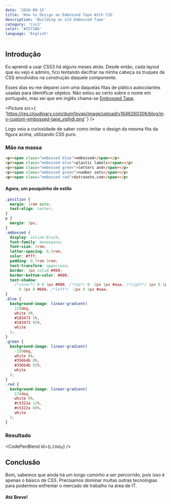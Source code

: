 ```yaml
---
date: '2018-09-15'
title: 'How to Design an Embossed Tape With CSS'
description: 'Building an old Embossed Tape'
category: 'Css3'
color: '#1572B6'
language: 'English'
---
```


## Introdução

Eu aprendi a usar CSS3 há alguns meses atrás. Desde então, cada layout que eu vejo e admiro, fico tentando decifrar na minha cabeça os truques de CSS envolvidos na construção daquele componente.

Esses dias eu me deparei com uma daquelas fitas de plático autocolantes usadas para identificar objetos. Não estou ao certo sobre o nome em português, mas sei que em inglês chama-se [Embossed Tape](https://en.wikipedia.org/wiki/Embossing_tape).

<Picture
  src={
    'https://res.cloudinary.com/duim1pyqp/image/upload/v1646260306/blog/my-custom-embossed-tape_vqihdi.png'
  }
/>

Logo veio a curiosidade de saber como imitar o design da mesma fita da figura acima, utilizando CSS puro.

### Mão na massa

```html
<p><span class="embossed blue">embossed</span></p>
<p><span class="embossed blue">plastic labels</span></p>
<p><span class="embossed green">letters and</span></p>
<p><span class="embossed green">number sets</span></p>
<p><span class="embossed red">dutraneto.com</span></p>
```

#### Agora, um pouquinho de estilo

```css
.position {
  margin: 1rem auto;
  text-align: center;
}
p {
  margin: 3px;
}
.embossed {
  display: inline-block;
  font-family: monospace;
  font-size: 2rem;
  letter-spacing: 0.5rem;
  color: #fff;
  padding: 0.7rem 3rem;
  text-transform: uppercase;
  border: 1px solid #999;
  border-bottom-color: #000;
  text-shadow:
    /*inner*/ 0 0 1px #000, /*top*/ 0 -2px 1px #aaa, /*right*/ 1px 0 1px #fff, /*botom*/
      0 2px 0 #666, /*left*/ -2px 0 1px #aaa;
}
.blue {
  background-image: linear-gradient(
    120deg,
    white 0%,
    #183473 5%,
    #183473 95%,
    white
  );
}
.green {
  background-image: linear-gradient(
    -150deg,
    white 0%,
    #356b4b 8%,
    #356b4b 92%,
    white
  );
}
.red {
  background-image: linear-gradient(
    170deg,
    white 0%,
    #c5322a 12%,
    #c5322a 88%,
    white
  );
}
```

### Resultado

<CodePenBlend id={`LJJbby`} />

## Conclusão

Bom, sabemos que ainda há um longo caminho a ser percorrido, pois isso é apenas o básico de CSS. Precisamos dominar muitas outras tecnologias para podermos enfrentar o mercado de trabalho na área de IT.

#### Até Breve!

